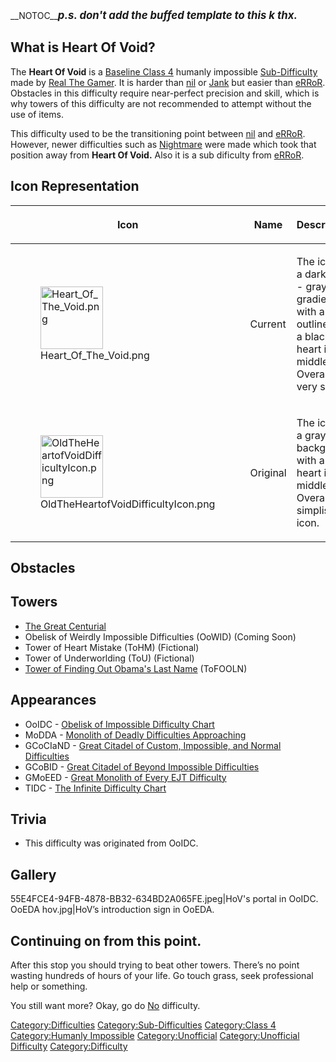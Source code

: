 __NOTOC__'''''<big>p.s. don't add the buffed template to this k thx.</big>'''''

{{Humanly Impossible}}
{{BetterQuote
|text=You're now approaching the Heart of Void. Best of luck, traveler.
|quoter=OoIDC
}}
{{NewDifficultyInfobox
|title1 = Heart of Void
|image1 = <gallery>
Heart Of The Void.png|Current
OldTheHeartofVoidDifficultyIcon.png|Old
</gallery>
|class = [[:Category:Class 4|Class 4]]
|type = [[:Category:Sub-Difficulties|Sub Difficulty]]
|previous = 
[[File:Nil revamp lol.png|30x30px]] [[w:c:jtohs-hardest-towers:nil|nil]]
|next = {{Class4Difficulties|Error|30px}} [[w:c:jtohs-hardest-towers:Error|eRRoR]]
|decal_id = *Current: [https://create.roblox.com/store/asset/106137175631269/The-Heart-of-Void Here]
*Old: [https://create.roblox.com/store/asset/8084492599/The-Heart-Of-Void Here]
|main_difficulty = [[File:Nil revamp lol.png|30x30px]] [[w:c:jtohs-hardest-towers:nil|nil]]
|creator(s) = [[User:Real The Gamer|Real The Gamer]]
|date_added = Unknown
|original_creator(s) = Unknown
|alt_previous=[[File:Jank.png|30x30px]] [[Jank]] (sub difficulty)|rating=16.66}}
== What is '''Heart Of Void'''? ==
The '''Heart Of Void''' is a [[:Category:Class 4|Baseline Class 4]] humanly impossible [[:Category:Sub-Difficulties|Sub-Difficulty]] made by [[User:Real The Gamer|Real The Gamer]]. It is harder than [[w:c:jtohs-hardest-towers:nil|nil]] or [[Jank]] but easier than [[w:c:jtohs-hardest-towers:Error|eRRoR]]. Obstacles in this difficulty require near-perfect precision and skill, which is why towers of this difficulty are not recommended to attempt without the use of items.

This difficulty used to be the transitioning point between [[w:c:jtohs-hardest-towers:nil|nil]] and [[w:c:jtohs-hardest-towers:Error|eRRoR]]. However, newer difficulties such as [[Nightmare]] were made which took that position away from '''Heart Of Void.''' Also it is a sub dificulty from [[w:c:jtohs-hardest-towers:Error|eRRoR]].

== Icon Representation ==
{| class="fandom-table"
!Icon
!Name
!Description
!Creation
|-
|[[File:Heart Of The Void.png|100x100px]]
|Current
|The icon is a dark gray - gray gradient with a gray outline and a black heart in the middle.
Overall, still very simple
|15 May 2024
|-
|[[File:OldTheHeartofVoidDifficultyIcon.png|100x100px]]
|Original
|The icon is a gray background with a black heart in the middle. Overall, a simplistic icon.
|24 November 2021
|}

== Obstacles ==
{{ObstacleTableRevamp|JumpClimbableBase=13.62|Increment=0.00873}}
== Towers ==
*[[w:c:jtoh:The Great Centurial|The Great Centurial]]
*Obelisk of Weirdly Impossible Difficulties (OoWID) (Coming Soon)
*Tower of Heart Mistake (ToHM) (Fictional)
* Tower of Underworlding (ToU) (Fictional)
* [[Tower of Finding Out Obama's Last Name]] (ToFOOLN)

== Appearances ==
*OoIDC - [[Obelisk of Impossible Difficulty Chart]]
*MoDDA - [[Monolith of Deadly Difficulties Approaching]]
*GCoCIaND - [[Great Citadel of Custom, Impossible, and Normal Difficulties]]
*GCoBID - [[Great Citadel of Beyond Impossible Difficulties]]
*GMoEED - [[Great Monolith of Every EJT Difficulty]]
*TIDC - [[The Infinite Difficulty Chart]]

== Trivia ==
* This difficulty was originated from OoIDC.

== Gallery ==
<gallery>
55E4FCE4-94FB-4878-BB32-634BD2A065FE.jpeg|HoV's portal in OoIDC.
OoEDA hov.jpg|HoV’s introduction sign in OoEDA.
</gallery>

== Continuing on from this point. ==
After this stop you should trying to beat other towers. There’s no point wasting hundreds of hours of your life. Go touch grass, seek professional help or something.

You still want more? Okay, go do {{Class4Difficulties|No|24px}} [[w:c:jtohs-hardest-towers:No|No]] difficulty.

{{DifficultiesNavbox}}
[[Category:Difficulties]]
[[Category:Sub-Difficulties]]
[[Category:Class 4]]
[[Category:Humanly Impossible]]
[[Category:Unofficial]]
[[Category:Unofficial Difficulty]]
[[Category:Difficulty]]